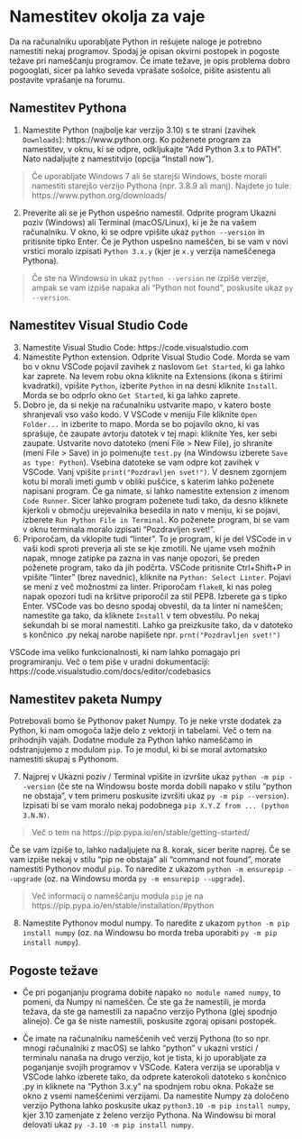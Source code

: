 # Namestitev okolja za vaje

Da na računalniku uporabljate Python in rešujete naloge je potrebno namestiti
nekaj programov. Spodaj je opisan okvirni postopek in pogoste težave pri nameščanju
programov. Če imate težave, je opis problema dobro pogooglati, sicer pa lahko seveda vprašate sošolce, pišite 
asistentu ali postavite vprašanje na forumu.

## Namestitev Pythona

1. Namestite Python (najbolje kar verzijo 3.10) s te strani (zavihek `Downloads`): https://www.python.org. Ko poženete program za namestitev, v oknu, ki se odpre, odkljukajte "Add Python 3.x to PATH". Nato nadaljujte z namestitvijo (opcija "Install now").

> Če uporabljate Windows 7 ali še starejši Windows, boste morali namestiti 
> starejšo verzijo Pythona (npr. 3.8.9 ali manj). Najdete jo tule: 
> https://www.python.org/downloads/

2. Preverite ali se je Python uspešno namestil. Odprite program Ukazni poziv (Windows) 
ali Terminal (macOS/Linux), ki je že na vašem računalniku. V okno, ki se odpre 
vpišite ukaz `python --version` in pritisnite tipko Enter. Če je Python 
uspešno nameščen, bi se vam v novi vrstici moralo izpisati `Python 3.x.y` 
(kjer je `x.y` verzija nameščenega Pythona).

> Če ste na Windowsu in ukaz `python --version` ne izpiše verzije, ampak se vam izpiše napaka ali "Python not found", poskusite ukaz `py --version`.

## Namestitev Visual Studio Code

3. Namestite Visual Studio Code: https://code.visualstudio.com
4. Namestite Python extension. Odprite Visual Studio Code. Morda se vam bo v  oknu VSCode pojavil zavihek z naslovom `Get Started`, ki ga lahko kar zaprete. 
Na levem robu okna kliknite na Extensions (ikona s štirimi kvadratki), vpišite `Python`, 
izberite `Python` in na desni kliknite `Install`. Morda se bo odprlo okno 
`Get Started`, ki ga lahko zaprete.
5. Dobro je, da si nekje na računalniku ustvarite mapo, v katero boste shranjevali 
vso vašo kodo. V VSCode v meniju File kliknite `Open Folder...` in izberite to mapo. 
Morda se bo pojavilo okno, ki vas sprašuje, če zaupate avtorju datotek
v tej mapi: kliknite Yes, ker sebi zaupate. Ustvarite novo datoteko 
(meni File > New File), jo shranite (meni File > Save) in jo poimenujte 
`test.py` (na Windowsu izberete `Save as type: Python`). Vsebina datoteke se vam 
odpre kot zavihek v VSCode. Vanj vpišite `print("Pozdravljen svet!")`. V desnem 
zgornjem kotu bi morali imeti gumb v obliki puščice, s katerim lahko poženete napisani program.
Če ga nimate, si lahko namestite extension z imenom `Code Runner`. Sicer lahko 
program poženete tudi tako, da desno kliknete kjerkoli v območju urejevalnika besedila in nato v 
meniju, ki se pojavi, izberete `Run Python File in Terminal`. Ko poženete program, 
bi se vam v oknu terminala moralo izpisati "Pozdravljen svet!".
6. Priporočam, da vklopite tudi "linter". To je program, ki je del VSCode in 
v vaši kodi sproti preverja ali ste se kje zmotili. Ne ujame vseh možnih napak, 
mnoge zatipke pa zazna in vas nanje opozori, še preden poženete program, tako da jih podčrta.
VSCode pritisnite Ctrl+Shift+P in vpišite "linter" (brez navednic), kliknite na 
`Python: Select Linter`. Pojavi se meni z več možnostmi za linter.
Priporočam `flake8`, ki nas poleg napak opozori tudi na kršitve priporočil za stil 
PEP8. Izberete ga s tipko Enter. VSCode vas bo desno spodaj obvestil, da ta linter ni nameščen; 
namestite ga tako, da kliknete `Install` v tem obvestilu. Po nekaj sekundah bi se moral namestiti. Lahko ga preizkusite tako, da v datoteko s končnico .py nekaj narobe napišete npr. `prnt("Pozdravljen svet!")`

VSCode ima veliko funkcionalnosti, ki nam lahko pomagajo pri programiranju.
Več o tem piše v uradni dokumentaciji: https://code.visualstudio.com/docs/editor/codebasics

## Namestitev paketa Numpy

Potrebovali bomo še Pythonov paket Numpy. To je neke vrste dodatek za Python, ki nam omogoča lažje delo z vektorji in tabelami. Več o tem na prihodnjih vajah. Dodatne module za Python lahko nameščamo in odstranjujemo z modulom `pip`. To je modul, ki bi se moral avtomatsko namestiti skupaj s Pythonom.

7. Najprej v Ukazni poziv / Terminal vpišite in izvršite ukaz `python -m pip --version` 
(če ste na Windowsu boste morda dobili napako v stilu "python ne obstaja", 
v tem primeru poskusite izvršiti ukaz `py -m pip --version`).
Izpisati bi se vam moralo nekaj podobnega `pip X.Y.Z from ... (python 3.N.N)`. 

> Več o tem na https://pip.pypa.io/en/stable/getting-started/

Če se vam izpiše to, lahko nadaljujete na 8. korak, sicer berite naprej. 
Če se vam izpiše nekaj v stilu "pip ne obstaja" ali "command not found", 
morate namestiti Pythonov modul `pip`. To naredite z ukazom 
`python -m ensurepip --upgrade` (oz. na Windowsu morda `py -m ensurepip --upgrade`).

> Več informacij o nameščanju modula `pip` je na https://pip.pypa.io/en/stable/installation/#python

8. Namestite Pythonov modul numpy. To naredite z ukazom `python -m pip install numpy` 
(oz. na Windowsu bo morda treba uporabiti `py -m pip install numpy`).

## Pogoste težave

- Če pri poganjanju programa dobite napako `no module named numpy`, to pomeni, da Numpy ni nameščen. Če ste ga že namestili, je morda težava, da ste ga namestili za napačno verzijo Pythona (glej spodnjo alinejo). Če ga še niste namestili, poskusite zgoraj opisani postopek.

- Če imate na računalniku nameščenih več verzij Pythona (to so npr. mnogi računalniki z macOS) se lahko "python" v ukazni vrstici / terminalu nanaša na drugo verzijo, kot je tista, ki jo uporabljate za poganjanje svojih programov v VSCode. Katera verzija se uporablja v VSCode lahko izberete tako, da odprete katerokoli datoteko s končnico .py in kliknete na "Python 3.x.y" na spodnjem robu okna. Pokaže se okno z vsemi nameščenimi verzijami. Da namestite Numpy za določeno verzijo Pythona lahko poskusite ukaz `python3.10 -m pip install numpy`, kjer 3.10 zamenjate z želeno verzijo Pythona. Na Windowsu bi moral delovati ukaz `py -3.10 -m pip install numpy`.
